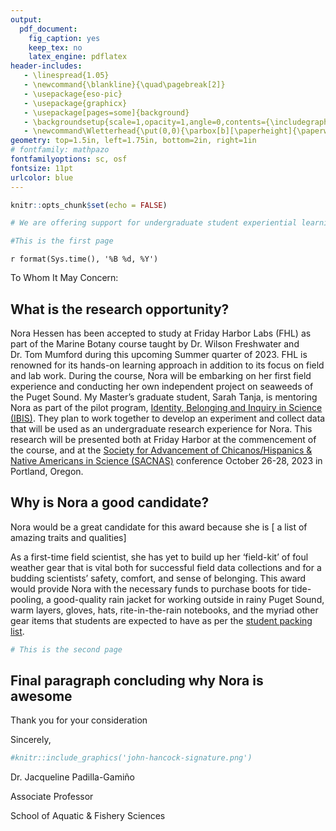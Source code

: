 ```yaml
---
output:
  pdf_document:
    fig_caption: yes
    keep_tex: no
    latex_engine: pdflatex
header-includes:
   - \linespread{1.05}
   - \newcommand{\blankline}{\quad\pagebreak[2]}
   - \usepackage{eso-pic}
   - \usepackage{graphicx}
   - \usepackage[pages=some]{background}
   - \backgroundsetup{scale=1,opacity=1,angle=0,contents={\includegraphics[width=\paperwidth,height=\paperheight]{letterhead-jpg.pdf}}}
   - \newcommand\Wletterhead{\put(0,0){\parbox[b][\paperheight]{\paperwidth}{\vfill\centering \includegraphics[width=\paperwidth,height=\paperheight, keepaspectratio]{w-letterhead-jpg.pdf} \vfill }}}
geometry: top=1.5in, left=1.75in, bottom=2in, right=1in
# fontfamily: mathpazo
fontfamilyoptions: sc, osf
fontsize: 11pt
urlcolor: blue
---
```


```r
knitr::opts_chunk$set(echo = FALSE)

```

```r
# We are offering support for undergraduate student experiential learning opportunities. These experiences could include, but are not limited to, efforts focusing on field work in the Puget Sound Region. Awards will be in the amount of $1000 and will be distributed directly to the student no later than June 01, 2023. Funds could be used at their discretion to support experiential learning opportunities. To apply for funding, faculty should provide a brief summary of the research opportunity including the educational benefit for a student, as well as an explanation of why you feel a given student would be a great candidate for this award. The application should be no longer than two pages and uploaded as a PDF below
```

```r
#This is the first page
```

```{=tex}
\AddToShipoutPicture*{\Wletterhead}
\pagenumbering{gobble}
```
`r format(Sys.time(), '%B %d, %Y')`

\blankline

To Whom It May Concern:

\blankline

## What is the research opportunity?

Nora Hessen has been accepted to study at Friday Harbor Labs (FHL) as part of the Marine Botany course taught by Dr. Wilson Freshwater and Dr. Tom Mumford during this upcoming Summer quarter of 2023. FHL is renowned for its hands-on learning approach in addition to its focus on field and lab work.
During the course, Nora will be embarking on her first field experience and conducting her own independent project on seaweeds of the Puget Sound. My Master's graduate student, Sarah Tanja, is mentoring Nora as part of the pilot program, [Identity, Belonging and Inquiry in Science (IBIS)](https://environment.uw.edu/students/current-students/identity-belonging-and-inquiry-in-science-ibis-program/). They plan to work together to develop an experiment and collect data that will be used as an undergraduate research experience for Nora. This research will be presented both at Friday Harbor at the commencement of the course, and at the [Society for Advancement of Chicanos/Hispanics & Native Americans in Science (SACNAS)](https://www.sacnas.org/conference) conference October 26-28, 2023 in Portland, Oregon.

## Why is Nora a good candidate?

Nora would be a great candidate for this award because she is \[ a list of amazing traits and qualities\]

As a first-time field scientist, she has yet to build up her 'field-kit' of foul weather gear that is vital both for successful field data collections and for a budding scientists' safety, comfort, and sense of belonging. This award would provide Nora with the necessary funds to purchase boots for tide-pooling, a good-quality rain jacket for working outside in rainy Puget Sound, warm layers, gloves, hats, rite-in-the-rain notebooks, and the myriad other gear items that students are expected to have as per the [student packing list](https://fhl.uw.edu/courses/what-to-expect-at-fhl/student-packing-list/).

```r
# This is the second page
```

```{=tex}
\pagebreak 
\BgThispage
```
## Final paragraph concluding why Nora is awesome

Thank you for your consideration

Sincerely, \blankline

```r
#knitr::include_graphics('john-hancock-signature.png')
```

```{=tex}
\blankline
\blankline
```
Dr. Jacqueline Padilla-Gamiño

Associate Professor

School of Aquatic & Fishery Sciences

<!-- Dr. Jacqueline Padilla-Gamiño   -->

<!-- Associate Professor   -->

<!-- School of Aquatic & Fishery Sciences   -->

<!-- E-mail: jpgamino@uw.edu   -->

<!-- URL: https://fish.uw.edu/faculty/jacqueline-padilla-gamino/ -->
